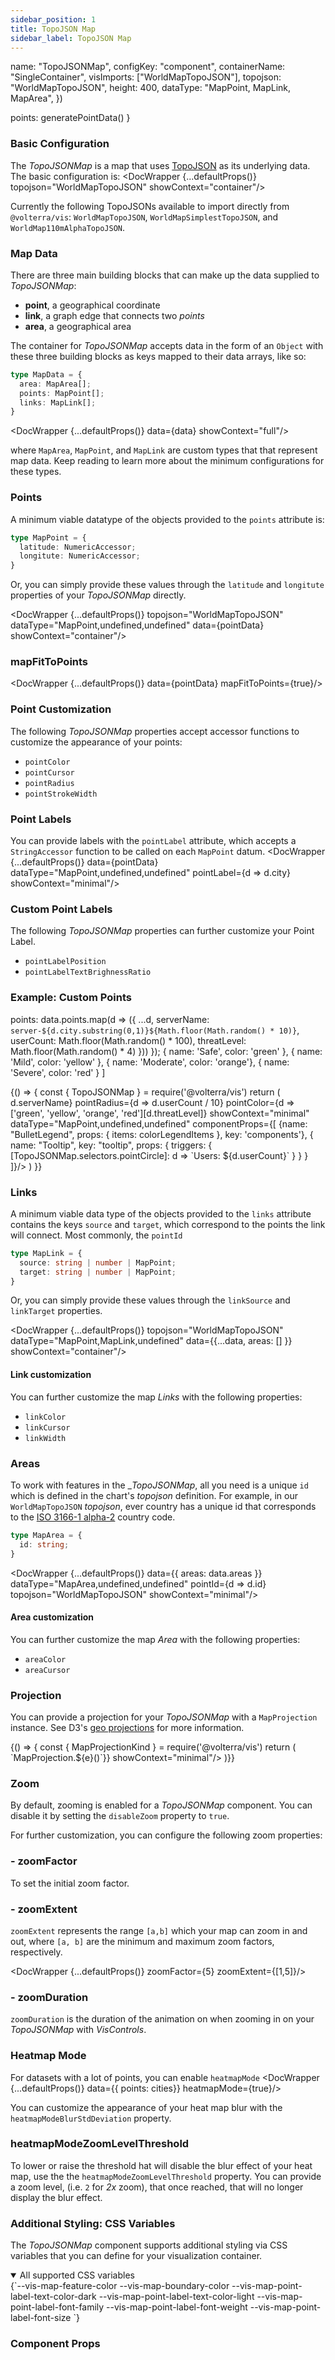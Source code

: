 ```yaml
---
sidebar_position: 1
title: TopoJSON Map
sidebar_label: TopoJSON Map
---
```



  name: "TopoJSONMap",
  configKey: "component",
  containerName: "SingleContainer",
  visImports: ["WorldMapTopoJSON"],
  topojson: "WorldMapTopoJSON",
  height: 400,
  dataType: "MapPoint, MapLink, MapArea",
})

  points: generatePointData()
}

### Basic Configuration
The _TopoJSONMap_ is a map that uses [TopoJSON](https://github.com/topojson/topojson) as its underlying data. The basic configuration is:
<DocWrapper {...defaultProps()} topojson="WorldMapTopoJSON" showContext="container"/>

Currently the following TopoJSONs available to import directly from `@volterra/vis`: `WorldMapTopoJSON`, `WorldMapSimplestTopoJSON`, and `WorldMap110mAlphaTopoJSON`.

### Map Data
There are three main building blocks that can make up the data supplied to _TopoJSONMap_:
* **point**, a geographical coordinate
* **link**, a graph edge that connects two _points_
* **area**, a geographical area

The container for _TopoJSONMap_ accepts data in the form of an `Object` with these three building blocks as keys mapped to their data arrays, like so:

```ts
type MapData = {
  area: MapArea[];
  points: MapPoint[];
  links: MapLink[];
}
```

<DocWrapper {...defaultProps()}  data={data} showContext="full"/>

where `MapArea`, `MapPoint`, and `MapLink` are custom types that that represent map data. Keep reading to learn more about the minimum configurations for these types.

### Points
A minimum viable datatype of the objects provided to the `points` attribute is:

```ts
type MapPoint = {
  latitude: NumericAccessor;
  longitute: NumericAccessor;
}
```
Or, you can simply provide these values through the `latitude` and `longitute` properties of your _TopoJSONMap_ directly.

<DocWrapper {...defaultProps()} topojson="WorldMapTopoJSON" dataType="MapPoint,undefined,undefined" data={pointData} showContext="container"/>

### mapFitToPoints
<DocWrapper {...defaultProps()}
  data={pointData}
  mapFitToPoints={true}/>

### Point Customization
The following _TopoJSONMap_ properties accept accessor functions to customize the appearance of your points:
* `pointColor`
* `pointCursor`
* `pointRadius`
* `pointStrokeWidth`

### Point Labels
You can provide labels with the `pointLabel` attribute, which accepts a `StringAccessor` function to be called on each `MapPoint` datum.
<DocWrapper {...defaultProps()} data={pointData} dataType="MapPoint,undefined,undefined" pointLabel={d => d.city} showContext="minimal"/>

### Custom Point Labels
The following _TopoJSONMap_ properties can further customize your Point Label.
* `pointLabelPosition`
* `pointLabelTextBrighnessRatio`

### Example: Custom Points
  points: data.points.map(d => ({
    ...d,
    serverName: `server-${d.city.substring(0,1)}${Math.floor(Math.random() * 10)}`,
    userCount: Math.floor(Math.random() * 100),
    threatLevel: Math.floor(Math.random() * 4)
  }))
});
  { name: 'Safe', color: 'green' },
  { name: 'Mild', color: 'yellow' },
  { name: 'Moderate', color: 'orange'},
  { name: 'Severe', color: 'red' }
]

<BrowserOnly>
{() => {
  const { TopoJSONMap } = require('@volterra/vis')
  return (
    <DocWrapper
      {...defaultProps()}
      data={customData}
      mapFitToPoints={true}
      pointLabel={d => d.serverName}
      pointRadius={d => d.userCount / 10}
      pointColor={d => ['green', 'yellow', 'orange', 'red'][d.threatLevel]}
      showContext="minimal"
      dataType="MapPoint,undefined,undefined"
      componentProps={[
        {name: "BulletLegend", props: { items: colorLegendItems }, key: 'components'},
        {
          name: "Tooltip",
          key: "tooltip",
          props: {
            triggers: {
              [TopoJSONMap.selectors.pointCircle]: d => `Users: ${d.userCount}`
            }
          }
        }
      ]}/>
  )
}}
</BrowserOnly>

### Links
A minimum viable data type of the objects provided to the `links` attribute contains the keys `source` and `target`, which correspond
to the points the link will connect. Most commonly, the `pointId`

```ts
type MapLink = {
  source: string | number | MapPoint;
  target: string | number | MapPoint;
}
```
Or, you can simply provide these values through the `linkSource` and `linkTarget` properties.

<DocWrapper {...defaultProps()} topojson="WorldMapTopoJSON" dataType="MapPoint,MapLink,undefined"  data={{...data, areas: [] }} showContext="container"/>

#### Link customization
You can further customize the map _Links_ with the following properties:
* `linkColor`
* `linkCursor`
* `linkWidth`

### Areas
To work with features in the __TopoJSONMap_, all you need is a unique `id` which is defined in the chart's _topojson_ definition.
For example, in our `WorldMapTopoJSON` _topojson_, ever country has a unique id that corresponds to the
[ISO 3166-1 alpha-2](https://en.wikipedia.org/wiki/ISO_3166-1_alpha-2) country code.
```ts
type MapArea = {
  id: string;
}
```
<DocWrapper {...defaultProps()} data={{
  areas: data.areas
}} dataType="MapArea,undefined,undefined" pointId={d => d.id} topojson="WorldMapTopoJSON" showContext="minimal"/>

#### Area customization
You can further customize the map _Area_ with the following properties:
* `areaColor`
* `areaCursor`

### Projection
You can provide a projection for your _TopoJSONMap_ with a `MapProjection` instance. See D3's [geo projections](https://github.com/d3/d3-geo) for more information.

<BrowserOnly>
{() => {
  const { MapProjectionKind } = require('@volterra/vis')
  return (
  <InputWrapper {...defaultProps()}
    inputType="select"
    property="projection"
    visImports={["WorldMapTopoJSON", "MapProjection"]}
    defaultValue={'MapProjection.Mercator()'}
    options={Object.values(MapProjectionKind)}
    inputProps={{onChange: e => `MapProjection.${e}()`}}
    showContext="minimal"/>
  )}}
</BrowserOnly>

### Zoom
By default, zooming is enabled for a _TopoJSONMap_ component. You can disable it by setting the `disableZoom` property to `true`.

For further customization, you can configure the following zoom properties:

### - zoomFactor
To set the initial zoom factor.

### - zoomExtent
`zoomExtent` represents the range `[a,b]` which your map can zoom in and out, where `[a, b]` are the minimum and maximum zoom factors, respectively.

<DocWrapper {...defaultProps()} zoomFactor={5} zoomExtent={[1,5]}/>

### - zoomDuration
`zoomDuration` is the duration of the animation on when zooming in on your _TopoJSONMap_ with _VisControls_.

### Heatmap Mode
For datasets with a lot of points, you can enable `heatmapMode`
<DocWrapper {...defaultProps()} data={{ points: cities}} heatmapMode={true}/>

You can customize the appearance of your heat map blur with the `heatmapModeBlurStdDeviation` property.

### heatmapModeZoomLevelThreshold
To lower or raise the threshold hat will disable the blur effect of your heat map, use the the `heatmapModeZoomLevelThreshold` property.
You can provide a zoom level, (i.e. `2` for _2x_ zoom), that once reached, that will no longer display the blur effect.

### Additional Styling: CSS Variables
The _TopoJSONMap_ component supports additional styling via CSS variables that you can define for your visualization container.

<details open>
  <summary>All supported CSS variables</summary>
  <CodeBlock language="css">
{`--vis-map-feature-color
--vis-map-boundary-color
--vis-map-point-label-text-color-dark
--vis-map-point-label-text-color-light
--vis-map-point-label-font-family
--vis-map-point-label-font-weight
--vis-map-point-label-font-size
`}
  </CodeBlock>
</details>


### Component Props
<PropTable name="VisTopoJSONMap"/>
